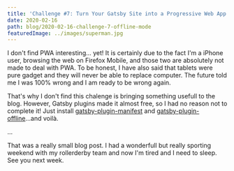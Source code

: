```yaml
---
title: 'Challenge #7: Turn Your Gatsby Site into a Progressive Web App'
date: 2020-02-16
path: blog/2020-02-16-challenge-7-offline-mode
featuredImage: ../images/superman.jpg
---
```


I don't find PWA interesting... yet! It is certainly due to the fact I'm a iPhone user, browsing the web on Firefox Mobile, and those two are absolutely not made to deal with PWA. To be honest, I have also said that tablets were pure gadget and they will never be able to replace computer. The future told me I was 100% wrong and I am ready to be wrong again.

That's why I don't find this chalenge is bringing something usefull to the blog. However, Gatsby plugins made it almost free, so I had no reason not to complete it! Just install [gatsby-plugin-manifest](https://www.gatsbyjs.org/packages/gatsby-plugin-manifest/)
and [gatsby-plugin-offline](https://www.gatsbyjs.org/packages/gatsby-plugin-offline/)...and voilà.

...

That was a really small blog post. I had a wonderfull but really sporting weekend with my rollerderby team and now I'm tired and I need to sleep.
See you next week.
